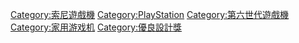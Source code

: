 {{catmore}}
{{Commonscat|PlayStation 2}}

[[Category:索尼遊戲機|Category:索尼遊戲機]]
[[Category:PlayStation|Category:PlayStation]]
[[Category:第六世代遊戲機|Category:第六世代遊戲機]]
[[Category:家用游戏机|Category:家用游戏机]]
[[Category:優良設計獎|Category:優良設計獎]]